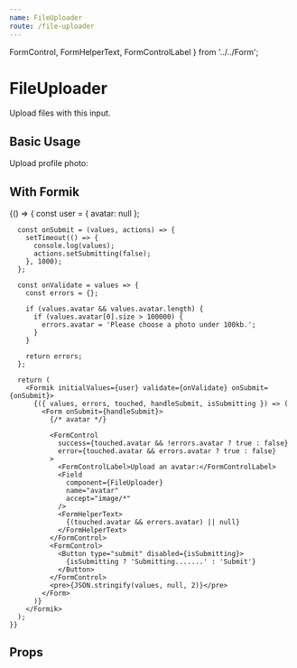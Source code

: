 ```yaml
---
name: FileUploader
route: /file-uploader
---
```



  FormControl,
  FormHelperText,
  FormControlLabel
} from '../../Form';

# FileUploader

Upload files with this input.

## Basic Usage

<Playground>
  <FormControl>
    <FormControlLabel>Upload profile photo:</FormControlLabel>
    <FileUploader placeholder="A placeholder!" />
  </FormControl>
</Playground>

## With Formik

<Playground>
  {() => {
      const user = {
        avatar: null
      };

      const onSubmit = (values, actions) => {
        setTimeout(() => {
          console.log(values);
          actions.setSubmitting(false);
        }, 1000);
      };

      const onValidate = values => {
        const errors = {};

        if (values.avatar && values.avatar.length) {
          if (values.avatar[0].size > 100000) {
            errors.avatar = 'Please choose a photo under 100kb.';
          }
        }

        return errors;
      };

      return (
        <Formik initialValues={user} validate={onValidate} onSubmit={onSubmit}>
          {({ values, errors, touched, handleSubmit, isSubmitting }) => (
            <Form onSubmit={handleSubmit}>
              {/* avatar */}

              <FormControl
                success={touched.avatar && !errors.avatar ? true : false}
                error={touched.avatar && errors.avatar ? true : false}
              >
                <FormControlLabel>Upload an avatar:</FormControlLabel>
                <Field
                  component={FileUploader}
                  name="avatar"
                  accept="image/*"
                />
                <FormHelperText>
                  {(touched.avatar && errors.avatar) || null}
                </FormHelperText>
              </FormControl>
              <FormControl>
                <Button type="submit" disabled={isSubmitting}>
                  {isSubmitting ? 'Submitting.......' : 'Submit'}
                </Button>
              </FormControl>
              <pre>{JSON.stringify(values, null, 2)}</pre>
            </Form>
          )}
        </Formik>
      );
    }}

</Playground>

## Props

<PropsTable of={FileUploader} />

